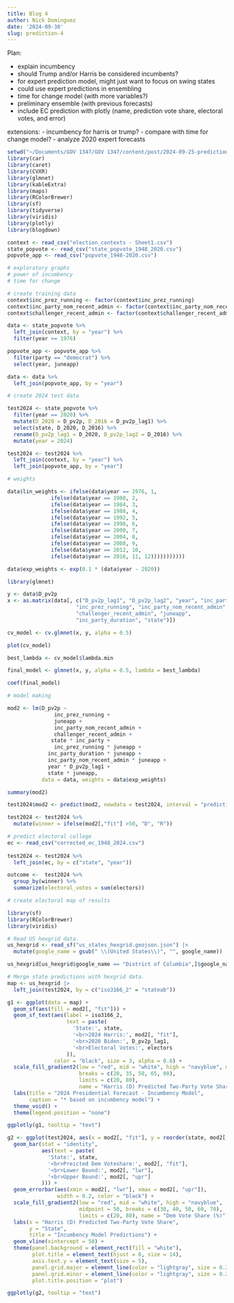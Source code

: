 ```yaml
---
title: Blog 4
author: Nick Dominguez
date: '2024-09-30'
slug: prediction-4
---
```


Plan: 

- explain incumbency
- should Trump and/or Harris be considered incumbents?
- for expert prediction model, might just want to focus on swing states
- could use expert predictions in ensembling
- time for change model (with more variables?)
- preliminary ensemble (with previous forecasts)
- include EC prediction with plotly (name, prediction vote share, electoral votes, and error)

extensions:
- incumbency for harris or trump? 
- compare with time for change model?
- analyze 2020 expert forecasts


```r
setwd("~/Documents/GOV 1347/GOV 1347/content/post/2024-09-25-prediction-4")
library(car)
library(caret)
library(CVXR)
library(glmnet)
library(kableExtra)
library(maps)
library(RColorBrewer)
library(sf)
library(tidyverse)
library(viridis)
library(plotly)
library(blogdown)
```

```r
context <- read_csv("election_contexts - Sheet1.csv")
state_popvote <- read_csv("state_popvote_1948_2020.csv")
popvote_app <- read_csv("popvote_1948-2020.csv")
```

```r
# exploratory graphs
# power of incumbency
# time for change
```


```r
# create training data
context$inc_prez_running <- factor(context$inc_prez_running)
context$inc_party_nom_recent_admin <- factor(context$inc_party_nom_recent_admin)
context$challenger_recent_admin <- factor(context$challenger_recent_admin)

data <- state_popvote %>%
  left_join(context, by = "year") %>%
  filter(year >= 1976)

popvote_app <- popvote_app %>%
  filter(party == "democrat") %>%
  select(year, juneapp)

data <- data %>%
  left_join(popvote_app, by = "year")
```

```r
# create 2024 test data

test2024 <- state_popvote %>%
  filter(year == 2020) %>%
  mutate(D_2020 = D_pv2p, D_2016 = D_pv2p_lag1) %>%
  select(state, D_2020, D_2016) %>%
  rename(D_pv2p_lag1 = D_2020, D_pv2p_lag2 = D_2016) %>%
  mutate(year = 2024)

test2024 <- test2024 %>%
  left_join(context, by = "year") %>%
  left_join(popvote_app, by = "year")

```

```r
# weights

data$lin_weights <- ifelse(data$year == 1976, 1,
              ifelse(data$year == 1980, 2,
              ifelse(data$year == 1984, 3,
              ifelse(data$year == 1988, 4,
              ifelse(data$year == 1992, 5,
              ifelse(data$year == 1996, 6,
              ifelse(data$year == 2000, 7,
              ifelse(data$year == 2004, 8,
              ifelse(data$year == 2008, 9,
              ifelse(data$year == 2012, 10,
              ifelse(data$year == 2016, 11, 12)))))))))))

data$exp_weights <- exp(0.1 * (data$year - 2020))
```

```r
library(glmnet)

y <- data$D_pv2p
x <- as.matrix(data[, c("D_pv2p_lag1", "D_pv2p_lag2", "year", "inc_party", 
                      "inc_prez_running", "inc_party_nom_recent_admin", 
                      "challenger_recent_admin", "juneapp", 
                      "inc_party_duration", "state")])

cv_model <- cv.glmnet(x, y, alpha = 0.5)

plot(cv_model)

best_lambda <- cv_model$lambda.min

final_model <- glmnet(x, y, alpha = 0.5, lambda = best_lambda)

coef(final_model)

```

```r
# model making 

mod2 <- lm(D_pv2p ~ 
               inc_prez_running + 
               juneapp + 
               inc_party_nom_recent_admin + 
               challenger_recent_admin + 
              state * inc_party + 
               inc_prez_running * juneapp +
             inc_party_duration * juneapp + 
             inc_party_nom_recent_admin * juneapp +
             year * D_pv2p_lag1 + 
             state * juneapp,
           data = data, weights = data$exp_weights)

summary(mod2)

test2024$mod2 <- predict(mod2, newdata = test2024, interval = "prediction")
```


```r
test2024 <- test2024 %>%
  mutate(winner = ifelse(mod2[,"fit"] >50, "D", "R"))
```

```r
# predict electoral college
ec <- read_csv("corrected_ec_1948_2024.csv")
  
test2024 <- test2024 %>% 
  left_join(ec, by = c("state", "year"))

outcome <-  test2024 %>%
  group_by(winner) %>%
  summarize(electoral_votes = sum(electors))
```

```r
# create electoral map of results

library(sf)
library(RColorBrewer)
library(viridis)

# Read US hexgrid data. 
us_hexgrid <- read_sf("us_states_hexgrid.geojson.json") |> 
  mutate(google_name = gsub(" \\(United States\\)", "", google_name))

us_hexgrid[us_hexgrid$google_name == "District of Columbia",]$google_name <- "District Of Columbia"

# Merge state predictions with hexgrid data.
map <- us_hexgrid |> 
  left_join(test2024, by = c("iso3166_2" = "stateab"))

g1 <- ggplot(data = map) +
  geom_sf(aes(fill = mod2[, "fit"])) + 
  geom_sf_text(aes(label = iso3166_2,
                   text = paste(
                     'State:', state,
                     '<br>2024 Harris:', mod2[, "fit"],
                     '<br>2020 Biden:', D_pv2p_lag1,
                     '<br>Electoral Votes:', electors
                   )),
               color = "black", size = 3, alpha = 0.6) + 
  scale_fill_gradient2(low = "red", mid = "white", high = "navyblue", midpoint = 50, 
                       breaks = c(20, 35, 50, 65, 80), 
                       limits = c(20, 80),
                       name = "Harris (D) Predicted Two-Party Vote Share*") +
  labs(title = "2024 Presidential Forecast - Incumbency Model",
       caption = "* based on incumbency model") + 
  theme_void() +
  theme(legend.position = "none")

ggplotly(g1, tooltip = "text")
```

```r
g2 <- ggplot(test2024, aes(x = mod2[, "fit"], y = reorder(state, mod2[, "fit"]), fill = mod2[, "fit"])) + 
  geom_bar(stat = "identity", 
           aes(text = paste(
             'State:', state,
             '<br>Preicted Dem Voteshare:', mod2[, "fit"],
             '<br>Lower Bound:', mod2[, "lwr"],
             '<br>Upper Bound:', mod2[, "upr"]
           ))) + 
  geom_errorbar(aes(xmin = mod2[, "lwr"], xmax = mod2[, "upr"]), 
                width = 0.2, color = "black") + 
  scale_fill_gradient2(low = "red", mid = "white", high = "navyblue", 
                       midpoint = 50, breaks = c(30, 40, 50, 60, 70), 
                       limits = c(20, 80), name = "Dem Vote Share (%)") +  
  labs(x = "Harris (D) Predicted Two-Party Vote Share",
       y = "State",
       title = "Incumbency Model Predictions") +
  geom_vline(xintercept = 50) +
  theme(panel.background = element_rect(fill = "white"),
        plot.title = element_text(hjust = 0, size = 14),
        axis.text.y = element_text(size = 5),
        panel.grid.major = element_line(color = "lightgray", size = 0.3),
        panel.grid.minor = element_line(color = "lightgray", size = 0.2),
        plot.title.position = "plot")

ggplotly(g2, tooltip = "text")
```

